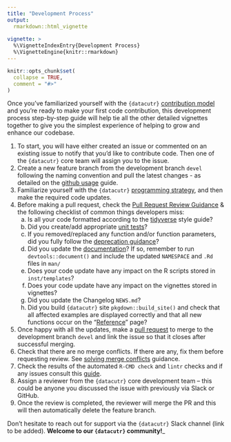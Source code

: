 ```yaml
---
title: "Development Process"
output:
  rmarkdown::html_vignette
    
vignette: >
  %\VignetteIndexEntry{Development Process}
  %\VignetteEngine{knitr::rmarkdown}
---
```


```r
knitr::opts_chunk$set(
  collapse = TRUE,
  comment = "#>"
)
```

Once you’ve familiarized yourself with the `{datacutr}` [contribution
model](contribution_model.html) and you’re ready to make your first code
contribution, this development process step-by-step guide will help tie all the
other detailed vignettes together to give you the simplest experience of helping
to grow and enhance our codebase.

1. To start, you will have either created an issue or commented on an existing
issue to notify that you’d like to contribute code. Then one of the `{datacutr}`
core team will assign you to the issue.
1. Create a new feature branch from the development branch `devel` following the naming convention and pull the latest changes - as detailed on the [github usage](git_usage.html#working-with-feature-branches-1) guide.
1. Familiarize yourself with the `{datacutr}` [programming
strategy](programming_strategy.html), and then make the required code updates.
1. Before making a pull request, check the [Pull Request Review Guidance](pr_review_guidance.html) & the following checklist of common things developers miss:
    a. Is all your code formatted according to the [tidyverse](https://style.tidyverse.org/) style guide?
    a. Did you create/add appropriate [unit tests](unit_test_guidance.html#writing-unit-tests-in-admiral-)?
    a. If you removed/replaced any function and/or function parameters, did you fully follow the [deprecation guidance](programming_strategy.html#deprecation-1)?
    a. Did you update the [documentation](programming_strategy.html#function-header-documentation-)? If so, remember to run `devtools::document()` and include the updated `NAMESPACE` and `.Rd` files in `man/` 
    a. Does your code update have any impact on the R scripts stored in `inst/templates`?
    a. Does your code update have any impact on the vignettes stored in vignettes?
    a. Did you update the Changelog `NEWS.md`?
    a. Did you build `{datacutr}` site `pkgdown::build_site()` and check that all affected examples are displayed correctly and that all new functions occur on the "[Reference](../reference/index.html)" page?
1. Once happy with all the updates, make a [pull request](git_usage.html#pull-request) to merge to the development branch `devel` and link the issue so that it closes after successful merging.
1. Check that there are no merge conflicts. If there are any, fix them before requesting review. See [solving merge conflicts](git_usage.html#solving-merge-conflicts-in-the-terminal-on-rstudio) guidance.
1. Check the results of the automated `R-CMD check` and `lintr` checks and if any issues consult this [guide](pr_review_guidance.html#common-r-cmd-check-issues-1).
1. Assign a reviewer from the `{datacutr}` core development team – this could be
anyone you discussed the issue with previously via Slack or GitHub. 
1. Once the review is completed, the reviewer will merge the PR and this will then automatically delete the feature branch.

Don't hesitate to reach out for
support via the `{datacutr}` Slack channel (link to be added). **Welcome to our
`{datacutr}` community!**_
